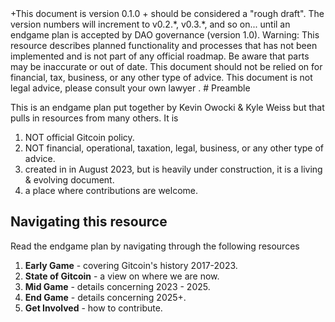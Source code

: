 
<Callout type="info">
+This document is version 0.1.0 + should be considered a "rough draft".  The version numbers will increment to v0.2.*, v0.3.*, and so on... until an endgame plan is accepted by DAO governance (version 1.0).
</Callout>


<Callout type="warning">
  Warning: This resource describes planned functionality and processes that has
  not been implemented and is not part of any official roadmap. Be aware that parts may be inaccurate or out of
  date.  This document should not be relied on for financial, tax, business, or any other type of advice.  This document is not legal advice, please consult your own lawyer .
</Callout>
# Preamble


This is an endgame plan put together by Kevin Owocki & Kyle Weiss but that pulls in resources from many others.  It is 

1. NOT official Gitcoin policy.
2. NOT financial, operational, taxation, legal, business, or any other type of advice.
3. created in in August 2023, but is heavily under construction, it is a living & evolving document.
4. a place where contributions are welcome. 

## Navigating this resource

Read the endgame plan by navigating through the following resources

1. **Early Game** - covering Gitcoin's history 2017-2023.
2. **State of Gitcoin** - a view on where we are now.
3. **Mid Game** - details concerning 2023 - 2025.
4. **End Game** - details concerning 2025+.
4. **Get Involved** - how to contribute.